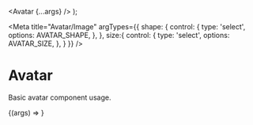 
  <Avatar {...args} />
);

<Meta title="Avatar/Image"
      argTypes={{
        shape: {
          control: {
            type: 'select',
            options: AVATAR_SHAPE,
          },
        },
        size:{
          control: {
            type: 'select',
            options:  AVATAR_SIZE,
          },
        }
      }}
/>


# Avatar
Basic avatar component usage.

<Canvas>
  <Story
    name="Avatar"
    args={{
      shape: AVATAR_SHAPE.CIRCLE,
      size: AVATAR_SIZE.MEDIUM,
      src: 'https://gravatar.com/avatar/121ff0578688ee755613ce94b41bd298?s=400&d=mp&r=pg',
      alt: 'Avatar',
    }}
  >
    {(args) => <Avatar {...args}/>}
  </Story>
</Canvas>

<ArgsTable story="Avatar"/>
